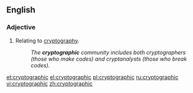==English==

===Adjective===
{{en-adj|-}}

# Relating to [[cryptography]].
#: ''The '''cryptographic''' community includes both cryptographers (those who make codes) and cryptanalysts (those who break codes).''

[[et:cryptographic]]
[[el:cryptographic]]
[[pl:cryptographic]]
[[ru:cryptographic]]
[[vi:cryptographic]]
[[zh:cryptographic]]